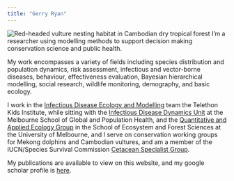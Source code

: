 ```yaml
---
title: "Gerry Ryan"
---
```


![Red-headed vulture nesting habitat in Cambodian dry tropical forest](images/rhv_nest-area_mekong_2012_37.jpg)
I'm a researcher using modelling methods to support decision making conservation science and public health.

My work encompasses a variety of fields including species distribution and population dynamics, risk assessment, infectious and vector-borne diseases, behaviour, effectiveness evaluation, Bayesian hierarchical modelling, social research, wildlife monitoring, demography, and basic ecology.

I work in the [Infectious Disease Ecology and Modelling](https://www.telethonkids.org.au/our-research/brain-and-behaviour/child-health-analytics-research-program/infectious-disease-ecology-and-modelling/) team the Telethon Kids Institute, while sitting with the [Infectious Disease Dynamics Unit](https://mspgh.unimelb.edu.au/research-groups/centre-for-epidemiology-and-biostatistics-research/Infectious-Disease-Dynamics) at the Melbourne School of Global and Population Health, and the [Quantitative and Applied Ecology Group](http://qaeco.com/) in the School of Ecosystem and Forest Sciences at the University of Melbourne, and I serve on conservation working groups for Mekong dolphins and Cambodian vultures, and am a member of the IUCN/Species Survival Commission [Cetacean Specialist Group](http://iucn-csg.org/).

My publications are available to view on this website, and my google scholar profile is [here](https://scholar.google.com.au/citations?user=pU7MMEoAAAAJ&hl=en).
